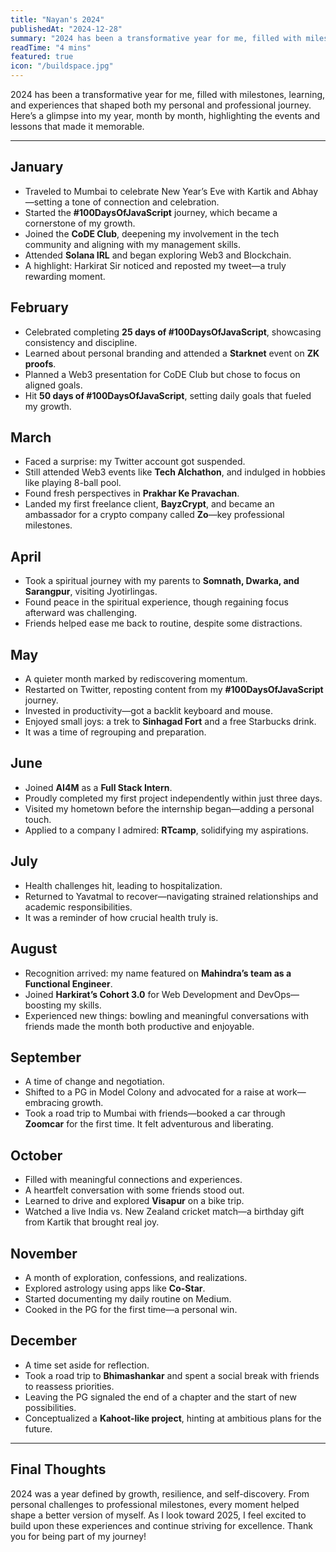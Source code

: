 ```yaml
---
title: "Nayan's 2024"
publishedAt: "2024-12-28"
summary: "2024 has been a transformative year for me, filled with milestones, learning, and experiences that shaped both my personal and professional journey."
readTime: "4 mins"
featured: true
icon: "/buildspace.jpg"
---
```


2024 has been a transformative year for me, filled with milestones, learning, and experiences that shaped both my personal and professional journey. Here’s a glimpse into my year, month by month, highlighting the events and lessons that made it memorable.

---

## January

- Traveled to Mumbai to celebrate New Year’s Eve with Kartik and Abhay—setting a tone of connection and celebration.
- Started the **#100DaysOfJavaScript** journey, which became a cornerstone of my growth.
- Joined the **CoDE Club**, deepening my involvement in the tech community and aligning with my management skills.
- Attended **Solana IRL** and began exploring Web3 and Blockchain.
- A highlight: Harkirat Sir noticed and reposted my tweet—a truly rewarding moment.

## February

- Celebrated completing **25 days of #100DaysOfJavaScript**, showcasing consistency and discipline.
- Learned about personal branding and attended a **Starknet** event on **ZK proofs**.
- Planned a Web3 presentation for CoDE Club but chose to focus on aligned goals.
- Hit **50 days of #100DaysOfJavaScript**, setting daily goals that fueled my growth.

## March

- Faced a surprise: my Twitter account got suspended.
- Still attended Web3 events like **Tech Alchathon**, and indulged in hobbies like playing 8-ball pool.
- Found fresh perspectives in **Prakhar Ke Pravachan**.
- Landed my first freelance client, **BayzCrypt**, and became an ambassador for a crypto company called **Zo**—key professional milestones.

## April

- Took a spiritual journey with my parents to **Somnath, Dwarka, and Sarangpur**, visiting Jyotirlingas.
- Found peace in the spiritual experience, though regaining focus afterward was challenging.
- Friends helped ease me back to routine, despite some distractions.

## May

- A quieter month marked by rediscovering momentum.
- Restarted on Twitter, reposting content from my **#100DaysOfJavaScript** journey.
- Invested in productivity—got a backlit keyboard and mouse.
- Enjoyed small joys: a trek to **Sinhagad Fort** and a free Starbucks drink.
- It was a time of regrouping and preparation.

## June

- Joined **AI4M** as a **Full Stack Intern**.
- Proudly completed my first project independently within just three days.
- Visited my hometown before the internship began—adding a personal touch.
- Applied to a company I admired: **RTcamp**, solidifying my aspirations.

## July

- Health challenges hit, leading to hospitalization.
- Returned to Yavatmal to recover—navigating strained relationships and academic responsibilities.
- It was a reminder of how crucial health truly is.

## August

- Recognition arrived: my name featured on **Mahindra’s team as a Functional Engineer**.
- Joined **Harkirat’s Cohort 3.0** for Web Development and DevOps—boosting my skills.
- Experienced new things: bowling and meaningful conversations with friends made the month both productive and enjoyable.

## September

- A time of change and negotiation.
- Shifted to a PG in Model Colony and advocated for a raise at work—embracing growth.
- Took a road trip to Mumbai with friends—booked a car through **Zoomcar** for the first time. It felt adventurous and liberating.

## October

- Filled with meaningful connections and experiences.
- A heartfelt conversation with some friends stood out.
- Learned to drive and explored **Visapur** on a bike trip.
- Watched a live India vs. New Zealand cricket match—a birthday gift from Kartik that brought real joy.

## November

- A month of exploration, confessions, and realizations.
- Explored astrology using apps like **Co-Star**.
- Started documenting my daily routine on Medium.
- Cooked in the PG for the first time—a personal win.

## December

- A time set aside for reflection.
- Took a road trip to **Bhimashankar** and spent a social break with friends to reassess priorities.
- Leaving the PG signaled the end of a chapter and the start of new possibilities.
- Conceptualized a **Kahoot-like project**, hinting at ambitious plans for the future.

---

## Final Thoughts

2024 was a year defined by growth, resilience, and self-discovery. From personal challenges to professional milestones, every moment helped shape a better version of myself. As I look toward 2025, I feel excited to build upon these experiences and continue striving for excellence. Thank you for being part of my journey!
